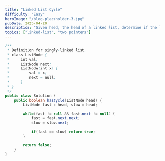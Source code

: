 ```yaml
---
title: "Linked List Cycle"
difficulty: "Easy"
heroImage: "/blog-placeholder-3.jpg"
pubDate: 2025-04-20
description: "Given head, the head of a linked list, determine if the linked list has a cycle in it."
topics: ["linked-list", "two pointers"]
---
```


```java
/**
 * Definition for singly-linked list.
 * class ListNode {
 *     int val;
 *     ListNode next;
 *     ListNode(int x) {
 *         val = x;
 *         next = null;
 *     }
 * }
 */
public class Solution {
    public boolean hasCycle(ListNode head) {
        ListNode fast = head, slow = head;

        while(fast != null && fast.next != null) {
            fast = fast.next.next;
            slow = slow.next;

            if(fast == slow) return true;  
        }

        return false;
    }
}
```